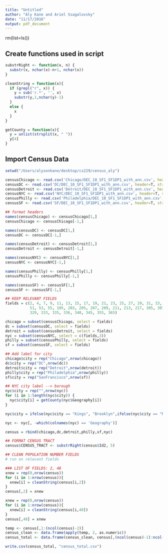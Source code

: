 ```yaml
---
title: "Untitled"
author: "Aly Kane and Ariel Ssagalovsky"
date: "11/17/2016"
output: pdf_document
---
```

rm(list=ls())

## Create functions used in script 
```r
substrRight <- function(x, n) {
  substr(x, nchar(x)-n+1, nchar(x))
}

cleanString = function(x){
  if (grepl("r", x)) {
    y = sub('r.*', '', x)
    substr(y,1,nchar(y)-1)
  }
  else {
    x
  }
}

getCounty = function(x){
  y = unlist(strsplit(x, " "))
  y[4]
}
```

## Import Census Data 
```r
setwd("/Users/alysonkane/desktop/cs229/census_aly")

censusChicago <- read.csv('Chicago/DEC_10_SF1_SF1DP1_with_ann.csv', header=T, stringsAsFactors=F)
censusDC <- read.csv('DC/DEC_10_SF1_SF1DP1_with_ann.csv', header=T, stringsAsFactors=F)
censusDetroit <- read.csv('Detroit/DEC_10_SF1_SF1DP1_with_ann.csv', header=T, stringsAsFactors=F)
censusNYC <- read.csv('NYC/DEC_10_SF1_SF1DP1_with_ann.csv', header=T, stringsAsFactors=F)
censusPhilly <- read.csv('Philadelphia/DEC_10_SF1_SF1DP1_with_ann.csv', header=T, stringsAsFactors=F)
censusSF <- read.csv('SF/DEC_10_SF1_SF1DP1_with_ann.csv', header=T, stringsAsFactors=F)

## format headers 
names(censusChicago) <- censusChicago[1,]
censusChicago <- censusChicago[-1,]

names(censusDC) <- censusDC[1,]
censusDC <- censusDC[-1,]

names(censusDetroit) <- censusDetroit[1,]
censusDetroit <- censusDetroit[-1,]

names(censusNYC) <- censusNYC[1,]
censusNYC <- censusNYC[-1,]

names(censusPhilly) <- censusPhilly[1,]
censusPhilly <- censusPhilly[-1,]

names(censusSF) <- censusSF[1,]
censusSF <- censusSF[-1,]
```

```r
## KEEP RELEVANT FIELDS
fields = c(2, 4, 7, 9, 11, 13, 15, 17, 19, 21, 23, 25, 27, 29, 31, 33, 35, 37, 39, 41, 42, 45, 47, 49, 
           51, 53, 55, 105, 203, 205, 207, 209, 211, 213, 217, 305, 307, 309, 315, 319, 321, 323, 325, 
           329, 333, 335, 336, 340, 345, 355, 365)

chicago = subset(censusChicago, select = fields)
dc = subset(censusDC, select = fields)
detroit = subset(censusDetroit, select = fields)
nyc = subset(censusNYC, select = c(fields,3))
philly = subset(censusPhilly, select = fields)
sf = subset(censusSF, select = fields)

## Add label for city 
chicago$city = rep("Chicago",nrow(chicago))
dc$city = rep("DC",nrow(dc))
detroit$city = rep("Detroit",nrow(detroit))
philly$city = rep("Philadelphia",nrow(philly))
sf$city = rep("SanFrancisco",nrow(sf))

## NYC city label --> borough
nyc$city = rep("",nrow(nyc))
for (i in 1:length(nyc$city)) {
  nyc$city[i] = getCounty(nyc$Geography[i])
}

nyc$city = ifelse(nyc$city == "Kings", "Brooklyn",ifelse(nyc$city == "New", "Manhattan",ifelse(nyc$city == "Richmond", "StatenIsland", nyc$city)))

nyc <- nyc[, -which(colnames(nyc) == 'Geography')]

census = rbind(chicago,dc,detroit,philly,sf,nyc)

## FORMAT CENSUS TRACT 
census$CENSUS_TRACT <- substrRight(census$Id2, 5)

## CLEAN POPULATION NUMBER FIELDS 
# run on relevant fields 

### LIST OF FIELDS: 2, 48
xnew = rep(0,nrow(census))
for (i in 1:nrow(census)){
  xnew[i] = cleanString(census[i,2])
}
census[,2] = xnew

xnew = rep(0,nrow(census))
for (i in 1:nrow(census)){
  xnew[i] = cleanString(census[i,48])
}
census[,48] = xnew

temp <- census[,1:(ncol(census)-2)]
census_clean <- data.frame(apply(temp, 2, as.numeric))
census_total <- data.frame(census_clean, census[,(ncol(census)-1):ncol(census)])

write.csv(census_total, "census_total.csv")
```
